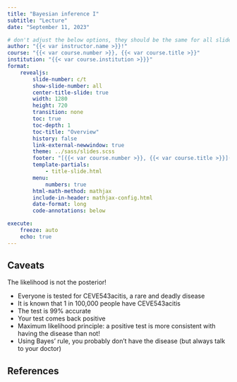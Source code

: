 ```yaml
---
title: "Bayesian inference I"
subtitle: "Lecture"
date: "September 11, 2023"

# don't adjust the below options, they should be the same for all slides
author: "{{< var instructor.name >}}!"
course: "{{< var course.number >}}, {{< var course.title >}}"
institution: "{{< var course.institution >}}}"
format:
    revealjs:
        slide-number: c/t
        show-slide-number: all
        center-title-slide: true
        width: 1280
        height: 720
        transition: none
        toc: true
        toc-depth: 1
        toc-title: "Overview"
        history: false
        link-external-newwindow: true
        theme: ../sass/slides.scss
        footer: "[{{< var course.number >}}, {{< var course.title >}}]({{< var course.url >}})"
        template-partials:
            - title-slide.html
        menu:
            numbers: true
        html-math-method: mathjax
        include-in-header: mathjax-config.html
        date-format: long
        code-annotations: below

execute:
    freeze: auto
    echo: true
---
```


## Caveats

The likelihood is not the posterior!

::: {.incremental}

- Everyone is tested for CEVE543acitis, a rare and deadly disease
- It is known that 1 in 100,000 people have CEVE543acitis
- The test is 99% accurate
- Your test comes back positive
- Maximum likelihood principle: a positive test is more consistent with having the disease than not!
- Using Bayes' rule, you probably don't have the disease (but always talk to your doctor)
:::

## References
